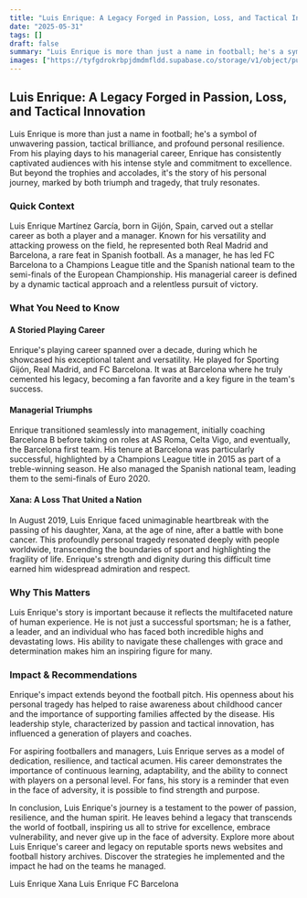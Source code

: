 ```yaml
---
title: "Luis Enrique: A Legacy Forged in Passion, Loss, and Tactical Innovation"
date: "2025-05-31"
tags: []
draft: false
summary: "Luis Enrique is more than just a name in football; he's a symbol of unwavering passion, tactical brilliance, and profound personal resilience. From his playing days to his managerial career, Enrique has consistently captivated audiences with his intense style and commitment to excellence. But beyond the trophies and accolades, it's the story of his personal journey, marked by both triumph and tragedy, that truly resonates."
images: ["https://tyfgdrokrbpjdmdmfldd.supabase.co/storage/v1/object/public/image/2025-06-01-00-04-15-024+02-00.jpg"]
---
```




## Luis Enrique: A Legacy Forged in Passion, Loss, and Tactical Innovation

Luis Enrique is more than just a name in football; he's a symbol of unwavering passion, tactical brilliance, and profound personal resilience. From his playing days to his managerial career, Enrique has consistently captivated audiences with his intense style and commitment to excellence. But beyond the trophies and accolades, it's the story of his personal journey, marked by both triumph and tragedy, that truly resonates.

### Quick Context

Luis Enrique Martínez García, born in Gijón, Spain, carved out a stellar career as both a player and a manager. Known for his versatility and attacking prowess on the field, he represented both Real Madrid and Barcelona, a rare feat in Spanish football. As a manager, he has led FC Barcelona to a Champions League title and the Spanish national team to the semi-finals of the European Championship. His managerial career is defined by a dynamic tactical approach and a relentless pursuit of victory.

### What You Need to Know

#### A Storied Playing Career

Enrique's playing career spanned over a decade, during which he showcased his exceptional talent and versatility. He played for Sporting Gijón, Real Madrid, and FC Barcelona. It was at Barcelona where he truly cemented his legacy, becoming a fan favorite and a key figure in the team's success.

#### Managerial Triumphs

Enrique transitioned seamlessly into management, initially coaching Barcelona B before taking on roles at AS Roma, Celta Vigo, and eventually, the Barcelona first team. His tenure at Barcelona was particularly successful, highlighted by a Champions League title in 2015 as part of a treble-winning season. He also managed the Spanish national team, leading them to the semi-finals of Euro 2020.

#### Xana: A Loss That United a Nation

In August 2019, Luis Enrique faced unimaginable heartbreak with the passing of his daughter, Xana, at the age of nine, after a battle with bone cancer. This profoundly personal tragedy resonated deeply with people worldwide, transcending the boundaries of sport and highlighting the fragility of life. Enrique's strength and dignity during this difficult time earned him widespread admiration and respect.

### Why This Matters

Luis Enrique's story is important because it reflects the multifaceted nature of human experience. He is not just a successful sportsman; he is a father, a leader, and an individual who has faced both incredible highs and devastating lows. His ability to navigate these challenges with grace and determination makes him an inspiring figure for many.

### Impact & Recommendations

Enrique's impact extends beyond the football pitch. His openness about his personal tragedy has helped to raise awareness about childhood cancer and the importance of supporting families affected by the disease. His leadership style, characterized by passion and tactical innovation, has influenced a generation of players and coaches.

For aspiring footballers and managers, Luis Enrique serves as a model of dedication, resilience, and tactical acumen. His career demonstrates the importance of continuous learning, adaptability, and the ability to connect with players on a personal level. For fans, his story is a reminder that even in the face of adversity, it is possible to find strength and purpose.

In conclusion, Luis Enrique's journey is a testament to the power of passion, resilience, and the human spirit. He leaves behind a legacy that transcends the world of football, inspiring us all to strive for excellence, embrace vulnerability, and never give up in the face of adversity. Explore more about Luis Enrique's career and legacy on reputable sports news websites and football history archives. Discover the strategies he implemented and the impact he had on the teams he managed. 

Luis Enrique
Xana Luis Enrique
FC Barcelona
